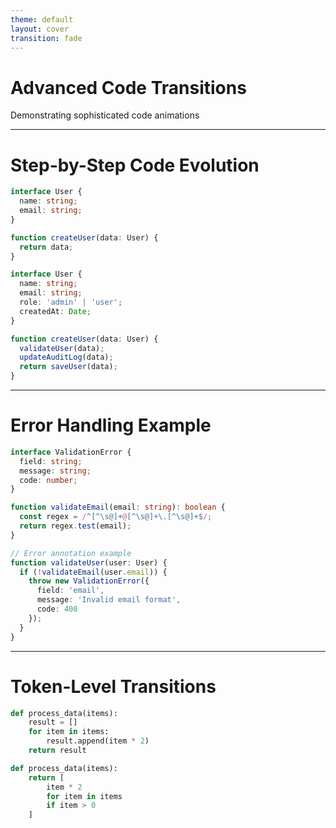 ```yaml
---
theme: default
layout: cover
transition: fade
---
```



# Advanced Code Transitions
Demonstrating sophisticated code animations

---

# Step-by-Step Code Evolution

<CodeTransition>

```typescript {1-3|4-6|all}
interface User {
  name: string;
  email: string;
}

function createUser(data: User) {
  return data;
}
```

```typescript {1-5|6-11|all}
interface User {
  name: string;
  email: string;
  role: 'admin' | 'user';
  createdAt: Date;
}

function createUser(data: User) {
  validateUser(data);
  updateAuditLog(data);
  return saveUser(data);
}
```

</CodeTransition>

---

# Error Handling Example

<CodeTransition>

```typescript {1-5|7-11|13-19}
interface ValidationError {
  field: string;
  message: string;
  code: number;
}

function validateEmail(email: string): boolean {
  const regex = /^[^\s@]+@[^\s@]+\.[^\s@]+$/;
  return regex.test(email);
}

// Error annotation example
function validateUser(user: User) {
  if (!validateEmail(user.email)) {
    throw new ValidationError({
      field: 'email',
      message: 'Invalid email format',
      code: 400
    });
  }
}
```

</CodeTransition>

---

# Token-Level Transitions

<CodeTransition>

```python
def process_data(items):
    result = []
    for item in items:
        result.append(item * 2)
    return result
```

```python
def process_data(items):
    return [
        item * 2
        for item in items
        if item > 0
    ]
```

</CodeTransition>
